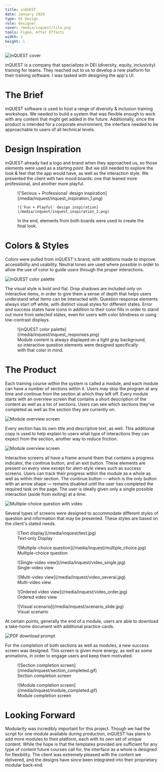 ```yaml
---
title: inQUEST
date: January 2020
type: UI Design
role: designer
cover: /media/inquest/tile.png
tools: Figma, After Effects
width: 1
height: 1
---
```


<Full>![inQUEST cover](/media/inquest/cover.jpg)</Full>

inQUEST is a company that specializes in DEI (diversity, equity, inclusivity) training for teams. They reached out to us to develop a new platform for their training software. I was tasked with designing the app's UI. 

# The Brief

inQUEST software is used to host a range of diversity & inclusion training workshops. We needed to build a system that was flexible enough to work with any content that might get added in the future. Additionally, since the product is intended for a corporate environment, the interface needed to be approachable to users of all technical levels.

# Design Inspiration

inQUEST already had a logo and brand when they approached us, so those elements were used as a starting point. But we still needed to explore the look & feel that the app would have, as well as the interaction style. We presented the client with two mood boards: one that leaned more professional, and another more playful.

<Figure padded>
  <Columns>
    !['Serious + Professional' design inspiration](/media/inquest/inquest_inspiration_1.png)

    !['Fun + Playful' design inspiration](/media/inquest/inquest_inspiration_2.png)
  </Columns>
  <figcaption>
    In the end, elements from both boards were used to create the final look.
  </figcaption>
</Figure>

# Colors & Styles

Colors were pulled from inQUEST's brand, with additions made to improve accessibility and usability. Neutral tones are used where possible in order to allow the use of color to guide users through the proper interactions.

<Wide>![inQUEST color palette](/media/inquest/inquest_colors.png)</Wide>

The visual style is bold and flat. Drop shadows are included only on interactive items, in order to give them a sense of depth that helps users understand what items can be interacted with. Question response elements always start off white, with distinct visual styles for different states. Error and success states have icons in addition to their color fills in order to stand out more from selected states, even for users with color blindness or using low-contrast displays.

<Figure>
  ![inQUEST color palette](/media/inquest/inquest_responses.png)
  <figcaption>
    Module content is always displayed on a light gray background, so interactive question elements were designed specifically with that color in mind.
  </figcaption>
</Figure>

# The Product

Each training course within the system is called a module, and each module can have a number of sections within it. Users may stop the program at any time and continue from the section at which they left off. Every module starts with an overview screen that contains a short description of the content as well as a list of sections. Users can see which sections they've completed as well as the section they are currently on.

<Wide>![Module overview screen](/media/inquest/module_overview.jpg)</Wide>

Every section has its own title and descriptive text, as well. This additional copy is used to help explain to users what type of interactions they can expect from the section, another way to reduce friction.

<Wide>![Module overview screen](/media/inquest/section_intro.jpg)</Wide>

Interactive screens all have a frame around them that contains a progress indicator, the continue button, and an exit button. These elements are present on every view except for alert-style views such as success screens. Users can track their progress within the module as a whole as well as within their section. The continue button — which is the only button with an arrow shape — remains disabled until the user has completed the required task on the page. The user is ideally given only a single possible interaction (aside from exiting) at a time.

<Wide>![Multiple-choice question with video](/media/inquest/multiple_choice_with_video.jpg)</Wide>

Several types of screens were designed to accommodate different styles of question and information that may be presented. These styles are based on the client's stated needs.

<Grid>
  <Figure>
    ![Text display](/media/inquest/text.jpg)
    <figcaption>
      Text-only Display
    </figcaption>
  </Figure>

  <Figure>
    ![Multiple-choice question](/media/inquest/multiple_choice.jpg)
    <figcaption>
      Multiple-choice question
    </figcaption>
  </Figure>

  <Figure>
    ![Single-video view](/media/inquest/video_single.jpg)
    <figcaption>
      Single-video view
    </figcaption>
  </Figure>

  <Figure>
    ![Multi-video view](/media/inquest/video_several.jpg)
    <figcaption>
      Multi-video view
    </figcaption>
  </Figure>

  <Figure>
    ![Ordered video view](/media/inquest/video_order.jpg)
    <figcaption>
        Ordered video view
    </figcaption>
  </Figure>

  <Figure>
    ![Visual scenario](/media/inquest/scenario_slide.jpg)
    <figcaption>
      Visual scenario
    </figcaption>
  </Figure>
</Grid>

At certain points, generally the end of a module, users are able to download a take-home document with additional practice cards.

<Wide>![PDF download prompt](/media/inquest/pdf_download.jpg)</Wide>

For the completion of both sections as well as modules, a new success screen was designed. This screen is given more energy, as well as some animations, in order to engage users and keep them motivated.

<Columns>
  <Figure>
    ![Section completion screen](/media/inquest/section_completed.gif)
    <figcaption>
      Section completion screen
    </figcaption>
  </Figure>

  <Figure>
    ![Module completion screen](/media/inquest/module_completed.gif)
    <figcaption>
      Module completion screen
    </figcaption>
  </Figure>
</Columns>

# Looking Forward

Modularity was incredibly important for this project. Though we had the script for one module available during production, inQUEST has plans to add more modules to their platform, each with its own set of unique content. While the hope is that the templates provided are sufficient for any type of content future courses call for, the interface as a whole is designed for flexibility. The client was extremely pleased with the content we delivered, and the designs have since been integrated into their proprietary modular back-end.
